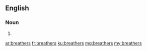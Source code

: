 ==English==

===Noun===
{{head|en}}

# {{plural of|breather}}

[[ar:breathers]]
[[fr:breathers]]
[[ku:breathers]]
[[mg:breathers]]
[[my:breathers]]